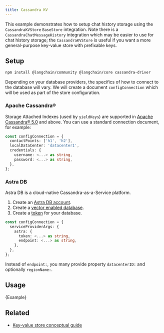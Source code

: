 ```yaml
---
title: Cassandra KV
---
```


This example demonstrates how to setup chat history storage using the `CassandraKVStore` `BaseStore` integration. Note there is a `CassandraChatMessageHistory`
integration which may be easier to use for chat history storage; the `CassandraKVStore` is useful if you want a more general-purpose key-value store with
prefixable keys.

## Setup

```bash npm
npm install @langchain/community @langchain/core cassandra-driver
```
Depending on your database providers, the specifics of how to connect to the database will vary. We will create a document `configConnection` which will be used as part of the store configuration.

### Apache Cassandra®

Storage Attached Indexes (used by `yieldKeys`) are supported in [Apache Cassandra® 5.0](https://cassandra.apache.org/_/blog/Apache-Cassandra-5.0-Features-Storage-Attached-Indexes.html) and above. You can use a standard connection document, for example:

```typescript
const configConnection = {
  contactPoints: ['h1', 'h2'],
  localDataCenter: 'datacenter1',
  credentials: {
    username: <...> as string,
    password: <...> as string,
  },
};
```
### Astra DB

Astra DB is a cloud-native Cassandra-as-a-Service platform.

1. Create an [Astra DB account](https://astra.datastax.com/register).
2. Create a [vector enabled database](https://astra.datastax.com/createDatabase).
3. Create a [token](https://docs.datastax.com/en/astra/docs/manage-application-tokens.html) for your database.

```typescript
const configConnection = {
  serviceProviderArgs: {
    astra: {
      token: <...> as string,
      endpoint: <...> as string,
    },
  },
};
```

Instead of `endpoint:`, you many provide property `datacenterID:` and optionally `regionName:`.

## Usage


<CodeBlock language="typescript">{Example}</CodeBlock>

## Related

- [Key-value store conceptual guide](/oss/concepts/key_value_stores)
